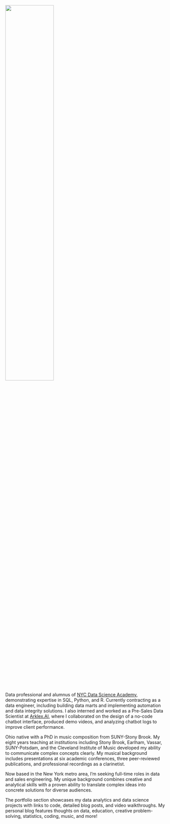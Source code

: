 ![ ](/assets/Sferra_Joe Headshot.jpg){width=55% height=55% fig-align="center"}

Data professional and alumnus of [NYC Data Science Academy](http://www.nycdatascience.com), demonstrating expertise in SQL, Python, and R. Currently contracting as a data engineer, including building data marts and implementing automation and data integrity solutions. I also interned and worked as a Pre-Sales Data Scientist at [Arklex.AI](https://www.arklex.ai/), where I collaborated on the design of a no-code chatbot interface, produced demo videos, and analyzing chatbot logs to improve client performance.

Ohio native with a PhD in music composition from SUNY-Stony Brook. My eight years teaching at institutions including Stony Brook, Earlham, Vassar, SUNY-Potsdam, and the Cleveland Institute of Music developed my ability to communicate complex concepts clearly. My musical background includes presentations at six academic conferences, three peer-reviewed publications, and professional recordings as a clarinetist.

Now based in the New York metro area, I'm seeking full-time roles in data and sales engineering. My unique background combines creative and analytical skills with a proven ability to translate complex ideas into concrete solutions for diverse audiences.

The portfolio section showcases my data analytics and data science projects with links to code, detailed blog posts, and video walkthroughs. My personal blog features thoughts on data, education, creative problem-solving, statistics, coding, music, and more!